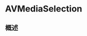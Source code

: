 # AVMediaSelection

<ToBePolishedAfterTranslation />

<OriginalSource
  title="AVMediaSelection"
  url="https://developer.apple.com/documentation/avfoundation/avmediaselection"
  summary="表示资产上媒体选择选项的完整再现的对象"
/>

## 概述
